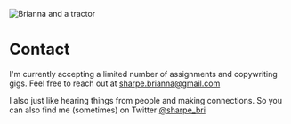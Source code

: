 
<SEO title="Contact Me" />

![Brianna and a tractor](../assets/contact-header.jpg)

# Contact

I'm currently accepting a limited number of assignments and copywriting gigs. Feel free to reach out at [sharpe.brianna@gmail.com](mailto:sharpe.brianna@gmail.com)

I also just like hearing things from people and making connections. So you can also find me (sometimes) on Twitter [@sharpe_bri](https://twitter.com/sharpe_bri)
